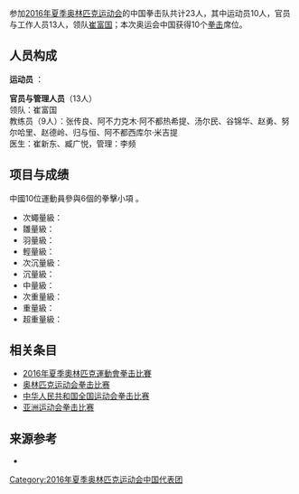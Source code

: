 {{奥运中国代表团参赛项目表
|年份=2016年
|比赛项目=拳击
|项目符号文件名称= 
|金牌数=/
|银牌数=/
|铜牌数=/
|奖牌总数=/
}}

参加[[2016年夏季奥林匹克运动会|2016年夏季奥林匹克运动会]]的中国拳击队共计23人，其中运动员10人，官员与工作人员13人，领队[[崔富国|崔富国]]；本次奥运会中国获得10个[[拳击|拳击]]席位。

== 人员构成 ==
'''运动员''' ： 

'''官员与管理人员'''（13人）<br />
领队：崔富国 <br />
教练员（9人）：张传良、阿不力克木·阿不都热希提、汤尔民、谷锦华、赵勇、努尔哈里、赵德岭、归与恒、阿不都西库尔·米吉提 <br />
医生：崔新东、臧广悦，管理：李频

== 项目与成绩 ==
中國10位運動員參與6個的拳擊小項 。
* 次蠅量級： 
* 雛量級： 
* 羽量級： 
* 輕量級： 
* 次沉量級： 
* 沉量級： 
* 中量級： 
* 次重量級： 
* 重量級： 
* 超重量級： 

== 相关条目 ==
* [[2016年夏季奧林匹克運動會拳击比賽|2016年夏季奧林匹克運動會拳击比賽]]
* [[奥林匹克运动会拳击比赛|奥林匹克运动会拳击比赛]]
* [[中华人民共和国全国运动会拳击比赛|中华人民共和国全国运动会拳击比赛]]
* [[亚洲运动会拳击比赛|亚洲运动会拳击比赛]]

== 来源参考 ==
<references />
*  
{{2016年夏季奥林匹克运动会中国代表团参赛项目}}

[[Category:2016年夏季奥林匹克运动会中国代表团|Category:2016年夏季奥林匹克运动会中国代表团]]